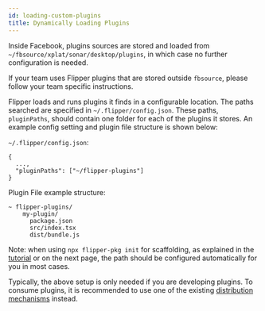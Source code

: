 ```yaml
---
id: loading-custom-plugins
title: Dynamically Loading Plugins
---
```



<FbInternalOnly>

<div class="warning">

Inside Facebook, plugins sources are stored and loaded from `~/fbsource/xplat/sonar/desktop/plugins`,
in which case no further configuration is needed.

If your team uses Flipper plugins that are stored outside `fbsource`, please follow your team specific instructions.

</div>

</FbInternalOnly>

Flipper loads and runs plugins it finds in a configurable location. The paths searched are specified in `~/.flipper/config.json`. These paths, `pluginPaths`, should contain one folder for each of the plugins it stores. An example config setting and plugin file structure is shown below:

`~/.flipper/config.json`:
```
{
  ...,
  "pluginPaths": ["~/flipper-plugins"]
}
```
Plugin File example structure:
```
~ flipper-plugins/
    my-plugin/
      package.json
      src/index.tsx
      dist/bundle.js
```

<OssOnly>

Note: when using `npx flipper-pkg init` for scaffolding, as explained in the [tutorial](../tutorial/intro) or on the next page, the path should be configured automatically for you in most cases.

</OssOnly>

Typically, the above setup is only needed if you are developing plugins. 
To consume plugins, it is recommended to use one of the existing [distribution mechanisms](plugin-distribution) instead.
